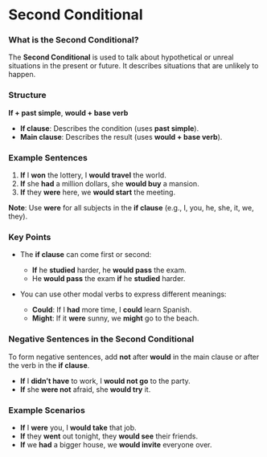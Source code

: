 # Second Conditional

### What is the Second Conditional?
The **Second Conditional** is used to talk about hypothetical or unreal situations in the present or future. It describes situations that are unlikely to happen.

### Structure
**If + past simple**, **would + base verb**

- **If clause**: Describes the condition (uses **past simple**).
- **Main clause**: Describes the result (uses **would + base verb**).

### Example Sentences
1. **If** I **won** the lottery, I **would travel** the world.
2. **If** she **had** a million dollars, she **would buy** a mansion.
3. **If** they **were** here, we **would start** the meeting.

**Note**: Use **were** for all subjects in the **if clause** (e.g., I, you, he, she, it, we, they).

### Key Points
- The **if clause** can come first or second:
  - **If** he **studied** harder, he **would pass** the exam.
  - He **would pass** the exam **if** he **studied** harder.

- You can use other modal verbs to express different meanings:
  - **Could**: If I **had** more time, I **could** learn Spanish.
  - **Might**: If it **were** sunny, we **might** go to the beach.

### Negative Sentences in the Second Conditional
To form negative sentences, add **not** after **would** in the main clause or after the verb in the **if clause**.

- **If** I **didn’t have** to work, I **would not go** to the party.
- **If** she **were not** afraid, she **would try** it.

### Example Scenarios
- **If** I **were** you, I **would take** that job.
- **If** they **went** out tonight, they **would see** their friends.
- **If** we **had** a bigger house, we **would invite** everyone over.


